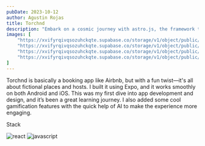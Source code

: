 ```yaml
---
pubDate: 2023-10-12
author: Agustin Rojas
title: Torchnd
description: "Embark on a cosmic journey with astro.js, the framework that makes interstellar development a breeze. Pair it with Tailwind CSS for a design that's out of this world"
images: [
    "https://xvifyrqivqsozuhckqte.supabase.co/storage/v1/object/public/Images/torchnd/torchnd01bigmobile.png?t=2024-07-07T19%3A12%3A25.383Z",
    "https://xvifyrqivqsozuhckqte.supabase.co/storage/v1/object/public/Images/torchnd/torchnd02bigmobile.png?t=2024-07-07T19%3A12%3A31.468Z",
    "https://xvifyrqivqsozuhckqte.supabase.co/storage/v1/object/public/Images/torchnd/torchnd03bigmobile.png?t=2024-07-07T19%3A12%3A38.850Z",
    "https://xvifyrqivqsozuhckqte.supabase.co/storage/v1/object/public/Images/torchnd/torchnd05bigmobile.png"
]
---
```


<ProjectImages client:only images={frontmatter.images}/>

Torchnd is basically a booking app like Airbnb, but with a fun twist—it's all about fictional places and hosts. I built it using Expo, and it works smoothly on both Android and iOS. This was my first dive into app development and design, and it’s been a great learning journey. I also added some cool gamification features with the quick help of AI to make the experience more engaging.

<div className="not-prose">
<div> <p className="font-chrono text-platinum text-4xl tracking-wide ">Stack</p></div>
<div className="flex gap-2">
<Image
    src={expo}
    alt="react"
    class="rounded-md w-12 tablet:w-16 laptop:w-16"
/>
<Image
    src={javascript}
    alt="javascript"
    class="rounded-md w-12 tablet:w-16 laptop:w-16"
/>

</div>
</div>
